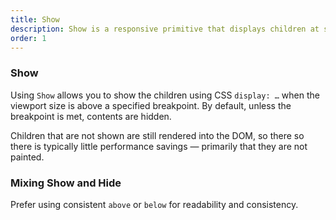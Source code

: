 ```yaml
---
title: Show
description: Show is a responsive primitive that displays children at specified breakpoints
order: 1
---
```




<CodeDocsHeader
  name="@atlaskit/primitives"
  repository="https://bitbucket.org/atlassian/atlassian-frontend-mirror"
  directoryName="primitives"
/>


### Show

Using `Show` allows you to show the children using CSS `display: …` when the viewport size is above a specified breakpoint. By default, unless the breakpoint is met, contents are hidden.

Children that are not shown are still rendered into the DOM, so there so there is typically little performance savings — primarily that they are not painted.

<Example Component={ShowExample} packageName="@atlaskit/primitives/responsive" />

### Mixing Show and Hide

Prefer using consistent `above` or `below` for readability and consistency.

<Example Component={ShowHideExample} packageName="@atlaskit/primitives/responsive" />
